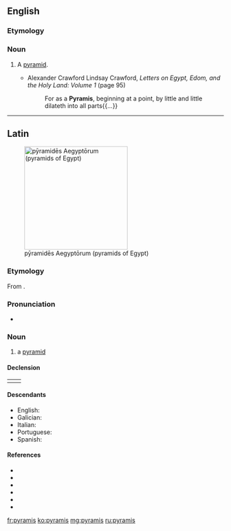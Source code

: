 ==English==

===Etymology===
{{etyl|la|en}} {{lena}}

===Noun===
{{en-noun|pyramides}}

# {{lb|en|obsolete}} A [[pyramid]].
#* Alexander Crawford Lindsay Crawford, ''Letters on Egypt, Edom, and the Holy Land: Volume 1'' (page 95)
#*: For as a '''Pyramis''', beginning at a point, by little and little dilateth into all parts{{...}}

{{Webster 1913}}

----

==Latin==
[[File:All Gizah Pyramids.jpg|thumb|240px|pȳramidēs Aegyptōrum (pyramids of Egypt)]]

===Etymology===
From {{der|la|grc|πυραμίς}}.

===Pronunciation===
* {{la-IPA|pȳramis}}

===Noun===
{{la-noun|pȳramis||pȳramidis|gen2=pȳramidos|f|third}}

# a [[pyramid]]

====Declension====
{|
|{{la-decl-3rd|pȳramis|pȳramid}}
|{{la-decl-3rd-Greek|pȳramis|pȳramid}}
|}

====Descendants====
* English: {{l|en|pyramid}}
* Galician: {{l|gl|pirámide}}
* Italian: {{l|it|piramide}}
* Portuguese: {{l|pt|pirâmide}}
* Spanish: {{l|es|pirámide}}

====References====
* {{R:L&S|pyramis}}
* {{R:Elementary Lewis}}
* {{R:du Cange}}
* {{R:Gaffiot}}
* {{R:Peck}}
* {{R:NLW}}

[[fr:pyramis]]
[[ko:pyramis]]
[[mg:pyramis]]
[[ru:pyramis]]